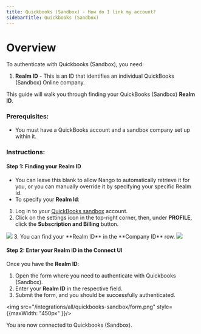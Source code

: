 ```yaml
---
title: Quickbooks (Sandbox) - How do I link my account?
sidebarTitle: Quickbooks (Sandbox)
---
```



# Overview

To authenticate with Quickbooks (Sandbox), you need:
1. **Realm ID** - This is an ID that identifies an individual QuickBooks (Sandbox) Online company.

This guide will walk you through finding your QuickBooks (Sandbox) **Realm ID**.

### Prerequisites:

- You must have a QuickBooks account and a sandbox company set up within it.

### Instructions:

#### Step 1: Finding your Realm ID
- You can leave this blank to allow Nango to automatically retrieve it for you, or you can manually override it by specifying your specific Realm Id.
- To specify your **Realm Id**:

1. Log in to your [QuickBooks sandbox](https://sandbox.qbo.intuit.com/) account.
2. Click on the settings icon in the top-right corner, then, under **PROFILE**, click the **Subscription and Billing** button.
<img src="/integrations/all/quickbooks-sandbox/settings.png" />
3. You can find your **Realm ID** in the **Company ID** row.
<img src="/integrations/all/quickbooks-sandbox/realmid.png" />


#### Step 2: Enter your **Realm ID** in the Connect UI

Once you have the **Realm ID**:
1. Open the form where you need to authenticate with Quickbooks (Sandbox).
2. Enter your **Realm ID** in the respective field.
3. Submit the form, and you should be successfully authenticated.


<img src="/integrations/all/quickbooks-sandbox/form.png" style={{maxWidth: "450px" }}/>

You are now connected to Quickbooks (Sandbox).